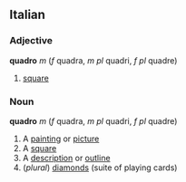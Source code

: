==Italian==
===Adjective===
'''quadro''' ''m'' (''f'' quadra, ''m pl'' quadri, ''f pl'' quadre)
#[[square]]
===Noun===
'''quadro''' ''m'' (''f'' quadra, ''m pl'' quadri, ''f pl'' quadre)
#A [[painting]] or [[picture]]
#A [[square]]
#A [[description]] or [[outline]]
#(''plural'') [[diamonds]] (suite of playing cards)